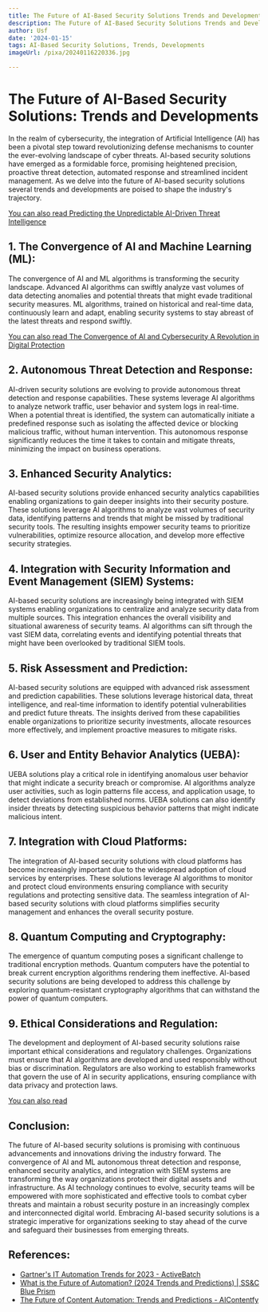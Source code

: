 ```yaml
---
title: The Future of AI-Based Security Solutions Trends and Developments
description: The Future of AI-Based Security Solutions Trends and Developments
author: Usf
date: '2024-01-15'
tags: AI-Based Security Solutions, Trends, Developments
imageUrl: /pixa/20240116220336.jpg

---
```

# The Future of AI-Based Security Solutions: Trends  and Developments

In  the realm  of cybersecurity, the integration of Artificial  Intelligence (AI) has been a pivotal step toward revolutionizing defense mechanisms to  counter the ever-evolving landscape of cyber threats. AI-based security solutions have emerged as a formidable force, promising heightened precision,  proactive threat detection, automated response and streamlined incident management. As we delve into the future of AI-based security solutions several trends and developments are poised to shape the  industry's  trajectory.

[You  can also  read Predicting the Unpredictable AI-Driven Threat Intelligence](Predicting%20the%20Unpredictable%20AI-Driven%20Threat%20Intelligence)


## 1. The Convergence of AI and Machine Learning (ML):

The convergence of AI and ML algorithms is  transforming the security landscape. Advanced AI algorithms can swiftly analyze  vast  volumes of data detecting anomalies and potential threats that might evade traditional security measures. ML algorithms, trained on historical and real-time data, continuously learn  and adapt, enabling security  systems to stay abreast of the latest threats and respond swiftly.

[You can also read The Convergence of AI and Cybersecurity A  Revolution in Digital Protection](The%20Convergence%20of%20AI%20and%20Cybersecurity%20A%20Revolution%20in%20Digital%20Protection)


## 2. Autonomous Threat Detection and Response:

AI-driven security solutions are evolving to provide autonomous threat detection and response capabilities.  These systems leverage AI  algorithms to analyze network traffic, user behavior and system logs in real-time. When a potential threat is identified, the  system can automatically initiate a predefined response such as isolating  the affected device  or blocking malicious  traffic, without human intervention. This autonomous response significantly reduces the time it takes to contain and mitigate threats, minimizing  the impact on business operations.

## 3. Enhanced Security Analytics:

AI-based security solutions provide enhanced security analytics capabilities enabling organizations to gain deeper  insights into their security posture. These solutions leverage AI algorithms to analyze vast  volumes  of  security data, identifying patterns and  trends that might  be missed by  traditional security tools. The resulting insights empower security teams to prioritize  vulnerabilities, optimize resource allocation, and  develop more effective security strategies.

##  4. Integration with Security Information and Event  Management (SIEM) Systems:

AI-based security solutions  are increasingly being integrated with SIEM systems enabling organizations  to centralize and analyze security data from multiple sources. This integration enhances the overall visibility and situational  awareness of security teams.  AI algorithms can sift  through the vast  SIEM data, correlating events and identifying  potential threats that might have been overlooked  by traditional SIEM tools.

## 5. Risk Assessment and  Prediction:

AI-based security  solutions are equipped with advanced  risk assessment and prediction capabilities. These solutions leverage historical data, threat intelligence, and real-time information to identify potential vulnerabilities and predict future threats. The insights derived from these  capabilities enable organizations to prioritize security investments, allocate resources more effectively, and implement proactive measures to mitigate  risks.

##  6. User and Entity Behavior Analytics (UEBA):

UEBA solutions play a critical  role in identifying anomalous user behavior that might indicate  a security breach or compromise. AI algorithms analyze user activities, such as login patterns file access, and application usage, to detect  deviations from  established norms. UEBA solutions  can also identify  insider threats by detecting suspicious behavior patterns that might indicate malicious intent.

## 7. Integration with Cloud Platforms:

The integration of AI-based security solutions with cloud platforms  has become increasingly important due to the widespread adoption of cloud services by enterprises. These solutions leverage AI  algorithms to monitor  and protect cloud environments ensuring  compliance with security regulations and protecting sensitive data. The seamless integration of AI-based security solutions with cloud platforms simplifies security management and enhances the overall security posture.

## 8. Quantum Computing and Cryptography:

The emergence of quantum computing poses a significant challenge to traditional encryption methods. Quantum computers have the potential to  break current encryption algorithms rendering them ineffective. AI-based security solutions are being developed to address this challenge by exploring  quantum-resistant cryptography algorithms that  can withstand the power of quantum computers.

## 9. Ethical Considerations and Regulation:

The development and deployment of  AI-based security solutions raise important ethical considerations and regulatory challenges. Organizations must ensure that AI algorithms are developed and used responsibly without  bias or discrimination. Regulators are also working to establish frameworks that govern the use of AI in security applications, ensuring compliance with data  privacy and protection laws.

[You  can  also read ]()


## Conclusion:

The  future of AI-based security  solutions is promising with continuous advancements and innovations driving  the industry forward. The convergence of AI  and ML autonomous threat detection and response, enhanced security  analytics, and integration with SIEM systems are transforming the  way  organizations  protect their digital assets and infrastructure. As AI technology continues to evolve, security teams will be empowered with more sophisticated and effective  tools to combat cyber threats and maintain a robust security posture in an  increasingly complex and interconnected digital world. Embracing AI-based security solutions is a strategic imperative for organizations  seeking to stay  ahead of the curve and safeguard their businesses from emerging threats.

## References:
- [Gartner's IT Automation Trends for 2023 - ActiveBatch](https://www.advsyscon.com/blog/gartner-it-automation/)
- [What is the Future of Automation? (2024 Trends and Predictions) | SS&C Blue Prism](https://www.blueprism.com/resources/blog/future-automation-trends-predictions/)
- [The Future of Content Automation: Trends and Predictions - AIContentfy](https://aicontentfy.com/en/blog/future-of-content-automation-trends-and-predictions)
